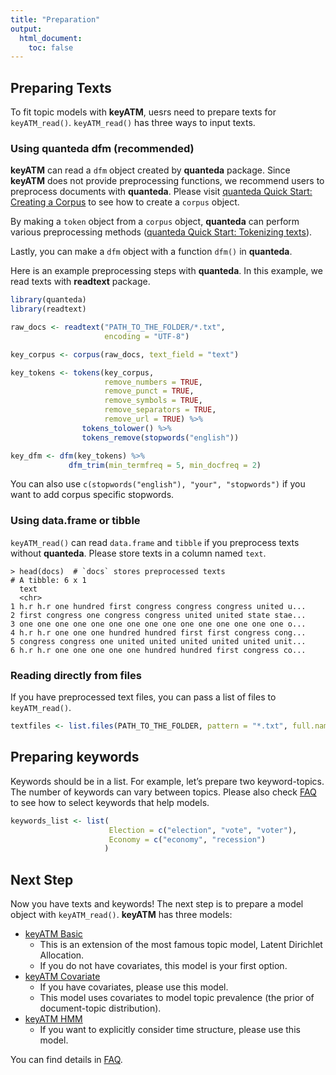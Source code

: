 ```yaml
---
title: "Preparation"
output: 
  html_document:
    toc: false
---
```



## Preparing Texts
To fit topic models with **keyATM**, uesrs need to prepare texts for `keyATM_read()`. `keyATM_read()` has three ways to input texts.

### Using quanteda dfm (recommended)

**keyATM** can read a `dfm` object created by **quanteda** package. Since **keyATM** does not provide preprocessing functions, we recommend users to preprocess documents with **quanteda**. Please visit [quanteda Quick Start: Creating a Corpus](https://quanteda.io/articles/quickstart.html#creating-a-corpus) to see how to create a `corpus` object.

By making a `token` object from a `corpus` object, **quanteda** can perform various preprocessing methods ([quanteda Quick Start: Tokenizing texts](https://quanteda.io/articles/quickstart.html#tokenizing-texts)).

Lastly, you can make a `dfm` object with a function `dfm()` in **quanteda**.

Here is an example preprocessing steps with **quanteda**. In this example, we read texts with **readtext** package.
```r
library(quanteda)
library(readtext)

raw_docs <- readtext("PATH_TO_THE_FOLDER/*.txt",
                     encoding = "UTF-8")

key_corpus <- corpus(raw_docs, text_field = "text")

key_tokens <- tokens(key_corpus,
                     remove_numbers = TRUE, 
                     remove_punct = TRUE, 
                     remove_symbols = TRUE,
                     remove_separators = TRUE,
                     remove_url = TRUE) %>%
                tokens_tolower() %>%
                tokens_remove(stopwords("english"))

key_dfm <- dfm(key_tokens) %>%
             dfm_trim(min_termfreq = 5, min_docfreq = 2)
```

You can also use `c(stopwords("english"), "your", "stopwords")` if you want to add corpus specific stopwords.


### Using data.frame or tibble
`keyATM_read()` can read `data.frame` and `tibble` if you preprocess texts without **quanteda**. Please store texts in a column named `text`.

```
> head(docs)  # `docs` stores preprocessed texts
# A tibble: 6 x 1
  text                                                                      
  <chr>                                                                     
1 h.r h.r one hundred first congress congress congress united u...
2 first congress one congress congress united united state stae...
3 one one one one one one one one one one one one one one one o...
4 h.r h.r one one one hundred hundred first first congress cong...
5 congress congress one united united united united united unit...
6 h.r h.r one one one one one hundred hundred first congress co...
```

### Reading directly from files
If you have preprocessed text files, you can pass a list of files to `keyATM_read()`.

```r
textfiles <- list.files(PATH_TO_THE_FOLDER, pattern = "*.txt", full.names = TRUE)
```

## Preparing keywords

Keywords should be in a list. For example, let's prepare two keyword-topics. The number of keywords can vary between topics. Please also check [FAQ](FAQ.html) to see how to select keywords that help models.

```r
keywords_list <- list(
                      Election = c("election", "vote", "voter"),
                      Economy = c("economy", "recession")
                     )
```


## Next Step
Now you have texts and keywords! The next step is to prepare a model object with `keyATM_read()`. **keyATM** has three models:

* [keyATM Basic](keyATM_basic.html)
  * This is an extension of the most famous topic model, Latent Dirichlet Allocation.
  * If you do not have covariates, this model is your first option.
* [keyATM Covariate](keyATM_cov.html)
  * If you have covariates, please use this model.
  * This model uses covariates to model topic prevalence (the prior of document-topic distribution).
* [keyATM HMM](keyATM_HMM.html)
  * If you want to explicitly consider time structure, please use this model.


You can find details in [FAQ](FAQ.html#which-model-to-use).


